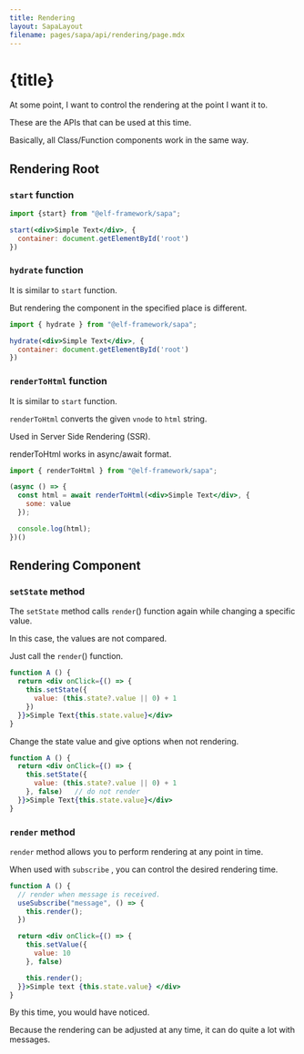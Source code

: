 ```yaml
---
title: Rendering
layout: SapaLayout
filename: pages/sapa/api/rendering/page.mdx
---
```



# {title}

At some point, I want to control the rendering at the point I want it to.

These are the APIs that can be used at this time.

Basically, all Class/Function components work in the same way.


## Rendering Root

### `start` function 

```jsx {3}
import {start} from "@elf-framework/sapa";

start(<div>Simple Text</div>, {
  container: document.getElementById('root')
})
```

### `hydrate` function 

It is similar to `start` function.

But rendering the component in the specified place is different.

```jsx {3}
import { hydrate } from "@elf-framework/sapa";

hydrate(<div>Simple Text</div>, {
  container: document.getElementById('root')
})

```

### `renderToHtml` function 

It is similar to `start` function.

``renderToHtml`` converts the given `vnode` to `html` string.

Used in Server Side Rendering (SSR).

renderToHtml works in async/await format.

```jsx {4}
import { renderToHtml } from "@elf-framework/sapa";

(async () => {
  const html = await renderToHtml(<div>Simple Text</div>, {
    some: value
  });

  console.log(html);
})()

```




## Rendering Component

### `setState` method 

The `setState` method calls `render`() function again while changing a specific value.

In this case, the values ​​are not compared.

Just call the `render`() function.

```jsx {3-5}
function A () {
  return <div onClick={() => {
    this.setState({
      value: (this.state?.value || 0) + 1
    })
  }}>Simple Text{this.state.value}</div>
}
```

Change the state value and give options when not rendering.

```jsx {5}
function A () {
  return <div onClick={() => {
    this.setState({
      value: (this.state?.value || 0) + 1
    }, false)   // do not render
  }}>Simple Text{this.state.value}</div>
}
```

### `render` method 

`render` method allows you to perform rendering at any point in time.

When used with `subscribe` , you can control the desired rendering time.

```jsx {4, 10, 13}
function A () {
  // render when message is received.
  useSubscribe("message", () => {
    this.render();
  })

  return <div onClick={() => {
    this.setValue({
      value: 10
    }, false)

    this.render();
  }}>Simple text {this.state.value} </div>
}

```

By this time, you would have noticed.

Because the rendering can be adjusted at any time, it can do quite a lot with messages.
